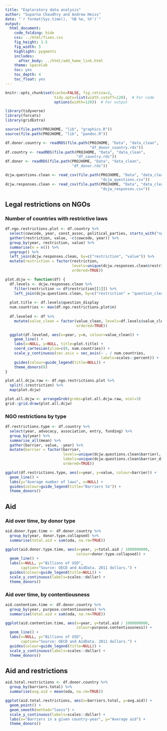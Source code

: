 ```yaml
---
title: "Exploratory data analysis"
author: "Suparna Chaudhry and Andrew Heiss"
date: "`r format(Sys.time(), '%B %e, %Y')`"
output: 
  html_document: 
    code_folding: hide
    css: ../html/fixes.css
    fig_height: 3.5
    fig_width: 5
    highlight: pygments
    includes:
      after_body: ../html/add_home_link.html
    theme: spacelab
    toc: yes
    toc_depth: 4
    toc_float: yes
---
```


```r
knitr::opts_chunk$set(cache=FALSE, fig.retina=2,
                      tidy.opts=list(width.cutoff=120),  # For code
                      options(width=120))  # For output

library(tidyverse)
library(forcats)
library(gridExtra)

source(file.path(PROJHOME, "lib", "graphics.R"))
source(file.path(PROJHOME, "lib", "pandoc.R"))
```

```r
df.donor.country <- readRDS(file.path(PROJHOME, "Data", "data_clean",
                                      "df_donor_country.rds"))
df.country <- readRDS(file.path(PROJHOME, "Data", "data_clean",
                                "df_country.rds"))
df.donor <- readRDS(file.path(PROJHOME, "Data", "data_clean",
                              "df_donor.rds"))

dcjw.questions.clean <- read_csv(file.path(PROJHOME, "Data", "data_clean",
                                           "dcjw_questions.csv"))
dcjw.responses.clean <- read_csv(file.path(PROJHOME, "Data", "data_clean",
                                           "dcjw_responses.csv"))
```

## Legal restrictions on NGOs

### Number of countries with restrictive laws

```r
df.ngo.restrictions.plot <- df.country %>%
  select(cowcode, year, const_assoc, political_parties, starts_with("ngo_")) %>%
  gather(restriction, value, -c(cowcode, year)) %>%
  group_by(year, restriction, value) %>%
  summarise(n = n()) %>%
  ungroup() %>%
  left_join(dcjw.responses.clean, by=c("restriction", "value")) %>%
  mutate(restriction = factor(restriction,
                              levels=unique(dcjw.responses.clean$restriction),
                              ordered=TRUE))

plot.dcjw <- function(df) {
  df.levels <- dcjw.responses.clean %>%
    filter(restriction == df$restriction[[1]]) %>%
    left_join(dcjw.questions.clean, by=c("restriction" = "question_clean"))
  
  plot.title <- df.levels$question_display
  num.countries <- max(df.ngo.restrictions.plot$n)
  
  df.leveled <- df %>%
    mutate(value_clean = factor(value_clean, levels=df.levels$value_clean, 
                                ordered=TRUE))

  ggplot(df.leveled, aes(x=year, y=n, colour=value_clean)) + 
    geom_line() + 
    labs(x=NULL, y=NULL, title=plot.title) +
    coord_cartesian(ylim=c(0, num.countries)) +
    scale_y_continuous(sec.axis = sec_axis(~ . / num.countries,
                                           labels=scales::percent)) +
    guides(colour=guide_legend(title=NULL)) +
    theme_donors(8)
}

plot.all.dcjw.raw <- df.ngo.restrictions.plot %>%
  split(.$restriction) %>%
  map(plot.dcjw)

plot.all.dcjw <- arrangeGrob(grobs=plot.all.dcjw.raw, ncol=3)
grid::grid.draw(plot.all.dcjw)
```

### NGO restrictions by type

```r
df.restrictions.type <- df.country %>%
  select(year, advocacy, association, entry, funding) %>%
  group_by(year) %>%
  summarise_all(mean) %>%
  gather(barrier, value, -year) %>%
  mutate(barrier = factor(barrier, 
                          levels=unique(dcjw.questions.clean$barrier),
                          labels=unique(dcjw.questions.clean$barrier_display),
                          ordered=TRUE))

ggplot(df.restrictions.type, aes(x=year, y=value, colour=barrier)) +
  geom_line() +
  labs(y="Average number of laws", x=NULL) +
  guides(colour=guide_legend(title="Barriers to")) +
  theme_donors()
```

## Aid

### Aid over time, by donor type

```r
aid.donor.type.time <- df.donor.country %>%
  group_by(year, donor.type.collapsed) %>%
  summarise(total.aid = sum(oda, na.rm=TRUE))

ggplot(aid.donor.type.time, aes(x=year, y=total.aid / 1000000000,
                                colour=donor.type.collapsed)) +
  geom_line() +
  labs(x=NULL, y="Billions of USD",
       caption="Source: OECD and AidData. 2011 dollars.") +
  guides(colour=guide_legend(title=NULL)) +
  scale_y_continuous(labels=scales::dollar) + 
  theme_donors()
```

### Aid over time, by contentiousness

```r
aid.contention.time <- df.donor.country %>%
  group_by(year, purpose.contentiousness) %>%
  summarise(total.aid = sum(oda, na.rm=TRUE))

ggplot(aid.contention.time, aes(x=year, y=total.aid / 1000000000,
                                colour=purpose.contentiousness)) +
  geom_line() +
  labs(x=NULL, y="Billions of USD",
       caption="Source: OECD and AidData. 2011 dollars.") +
  guides(colour=guide_legend(title=NULL)) +
  scale_y_continuous(labels=scales::dollar) + 
  theme_donors()
```

## Aid and restrictions

```r
aid.total.restrictions <- df.donor.country %>%
  group_by(barriers.total) %>%
  summarise(avg.aid = mean(oda, na.rm=TRUE))

ggplot(aid.total.restrictions, aes(x=barriers.total, y=avg.aid)) + 
  geom_point() + 
  geom_smooth(method="loess") + 
  scale_y_continuous(labels=scales::dollar) + 
  labs(x="Barriers in a given country-year", y="Average aid") +
  theme_donors()
```

